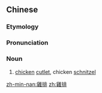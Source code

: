 {{also|鸡排}}
==Chinese==
{{zh-forms|s=鸡排}}
{{wikipedia|lang=zh}}

===Etymology===
{{zh-compound|雞|排|chicken|ribs}}

===Pronunciation===
{{zh-pron
|m=jīpái
|c=gai1 paai4
|cat=n
}}

===Noun===
{{zh-noun}}

# [[chicken]] [[cutlet]], chicken [[schnitzel]]

[[zh-min-nan:雞排]]
[[zh:雞排]]